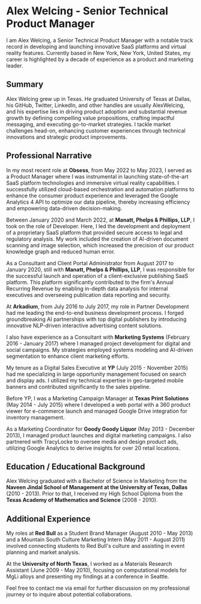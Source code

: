 # Alex Welcing - Senior Technical Product Manager

I am Alex Welcing, a Senior Technical Product Manager with a notable track record in developing and launching innovative SaaS platforms and virtual reality features. Currently based in New York, New York, United States, my career is highlighted by a decade of experience as a product and marketing leader.

## Summary

Alex Welcing grew up in Texas. He graduated University of Texas at Dallas, his GitHub, Twitter, LinkedIn, and other handles are usually AlexWelcing, and his expertise lies in driving product adoption and substantial revenue growth by defining compelling value propositions, crafting impactful messaging, and executing go-to-market strategies. I tackle market challenges head-on, enhancing customer experiences through technical innovations and strategic product improvements.

## Professional Narrative

In my most recent role at **Obsess**, from May 2022 to May 2023, I served as a Product Manager where I was instrumental in launching state-of-the-art SaaS platform technologies and immersive virtual reality capabilities. I successfully utilized cloud-based orchestration and automation platforms to enhance the consumer product experience and leveraged the Google Analytics 4 API to optimize our data pipeline, thereby increasing efficiency and empowering data-driven decision-making.

Between January 2020 and March 2022, at **Manatt, Phelps & Phillips, LLP**, I took on the role of Developer. Here, I led the development and deployment of a proprietary SaaS platform that provided secure access to legal and regulatory analysis. My work included the creation of AI-driven document scanning and image selection, which increased the precision of our product knowledge graph and reduced human error.

As a Consultant and Client Portal Administrator from August 2017 to January 2020, still with **Manatt, Phelps & Phillips, LLP**, I was responsible for the successful launch and operation of a client-exclusive publishing SaaS platform. This platform significantly contributed to the firm's Annual Recurring Revenue by enabling in-depth data analysis for internal executives and overseeing publication data reporting and security.

At **Arkadium**, from July 2016 to July 2017, my role in Partner Development had me leading the end-to-end business development process. I forged groundbreaking AI partnerships with top digital publishers by introducing innovative NLP-driven interactive advertising content solutions.

I also have experience as a Consultant with **Marketing Systems** (February 2016 - January 2017) where I managed project development for digital and social campaigns. My strategies employed systems modeling and AI-driven segmentation to enhance client marketing efforts.

My tenure as a Digital Sales Executive at **YP** (July 2015 - November 2015) had me specializing in large opportunity management focused on search and display ads. I utilized my technical expertise in geo-targeted mobile banners and contributed significantly to the sales pipeline.

Before YP, I was a Marketing Campaign Manager at **Texas Print Solutions** (May 2014 - July 2015) where I developed a web portal with a 360 product viewer for e-commerce launch and managed Google Drive integration for inventory management.

As a Marketing Coordinator for **Goody Goody Liquor** (May 2013 - December 2013), I managed product launches and digital marketing campaigns. I also partnered with TracyLocke to oversee media and design product ads, utilizing Google Analytics to derive insights for over 20 retail locations.

## Education / Educational Background

Alex Welcing graduated with a Bachelor of Science in Marketing from the **Naveen Jindal School of Management at the University of Texas, Dallas** (2010 - 2013). Prior to that, I received my High School Diploma from the **Texas Academy of Mathematics and Science** (2008 - 2010).

## Additional Experience

My roles at **Red Bull** as a Student Brand Manager (August 2010 - May 2013) and a Mountain South Culture Marketing Intern (May 2011 - August 2011) involved connecting students to Red Bull's culture and assisting in event planning and market analysis.

At the **University of North Texas**, I worked as a Materials Research Assistant (June 2009 - May 2010), focusing on computational models for MgLi alloys and presenting my findings at a conference in Seattle.

Feel free to contact me via email for further discussion on my professional journey or to inquire about potential collaborations.
